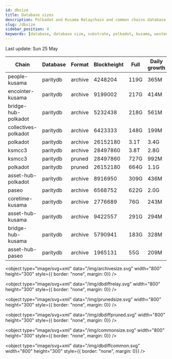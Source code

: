 ```yaml
---
id: dbsize
title: Database sizes
description: Polkadot and Kusama Relaychain and common chains database sizes
slug: /dbsize
sidebar_position: 4
keywords: [database, database size, substrate, polkadot, kusama, westend]
---
```



Last update: Sun 25 May

| Chain    | Database   | Format | Blockheight | Full         | Daily growth |
| ------------------------| ----------- | -------- | ------- | ---------- | ----- | 
| people-kusama | paritydb | archive | 4248204 | 119G | 365M |
| encointer-kusama | paritydb | archive | 9199002 | 217G | 414M |
| bridge-hub-polkadot | paritydb | archive | 5232438 | 218G | 561M |
| collectives-polkadot | paritydb | archive | 6423333 | 148G | 199M |
| polkadot | paritydb | archive | 26152180 | 3.1T | 3.4G |
| ksmcc3 | paritydb | archive | 28497860 | 3.8T | 2.8G |
| ksmcc3 | paritydb | pruned | 28497860 | 727G | 992M |
| polkadot | paritydb | pruned | 26152180 | 664G | 1.1G |
| asset-hub-polkadot | paritydb | archive | 8916950 | 309G | 436M |
| paseo | paritydb | archive | 6568752 | 622G | 2.0G |
| coretime-kusama | paritydb | archive | 2776689 | 76G | 243M |
| asset-hub-kusama | paritydb | archive | 9422557 | 291G | 294M |
| bridge-hub-kusama | paritydb | archive | 5790941 | 183G | 328M |
| asset-hub-paseo | paritydb | archive | 1965131 | 55G | 209M |
<object type="image/svg+xml" data="/img/archivesize.svg" width="800" height="300" style={{ border: "none", margin: 0}} />

<object type="image/svg+xml" data="/img/dbdiffrelay.svg" width="800" height="300" style={{ border: "none", margin: 0}} />

<object type="image/svg+xml" data="/img/prunedsize.svg" width="800" height="300" style={{ border: "none", margin: 0}} />

<object type="image/svg+xml" data="/img/dbdiffpruned.svg" width="800" height="300" style={{ border: "none", margin: 0}} />

<object type="image/svg+xml" data="/img/commonsize.svg" width="800" height="300" style={{ border: "none", margin: 0}} />

<object type="image/svg+xml" data="/img/dbdiffcommon.svg" width="800" height="300" style={{ border: "none", margin: 0}} />
